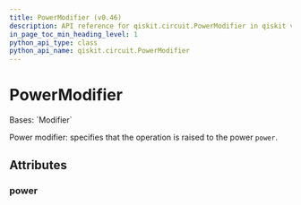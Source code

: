 ```yaml
---
title: PowerModifier (v0.46)
description: API reference for qiskit.circuit.PowerModifier in qiskit v0.46
in_page_toc_min_heading_level: 1
python_api_type: class
python_api_name: qiskit.circuit.PowerModifier
---
```


# PowerModifier

<Class id="qiskit.circuit.PowerModifier" isDedicatedPage={true} github="https://github.com/qiskit/qiskit/tree/stable/0.46/qiskit/circuit/annotated_operation.py" signature="qiskit.circuit.PowerModifier(power)" modifiers="class">
  Bases: `Modifier`

  Power modifier: specifies that the operation is raised to the power `power`.

  ## Attributes

  ### power

  <Attribute id="qiskit.circuit.PowerModifier.power" attributeTypeHint="float" />
</Class>

